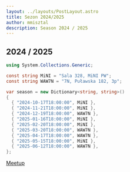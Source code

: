 ```yaml
---
layout: ../layouts/PostLayout.astro
title: Sezon 2024/2025
author: mmisztal
description: Season 2024 / 2025
---
```


## 2024 / 2025


```csharp
using System.Collections.Generic;

const string MiNI = "Sala 328, MiNI PW";
const string WAW7N = "7N, Puławska 182, 3p";

var season = new Dictionary<string, string>()
{
  { "2024-10-17T18:00:00", MiNI },
  { "2024-11-21T18:00:00", MiNI },
  { "2024-12-19T18:00:00", WAW7N },
  { "2025-01-16T18:00:00", MiNI },
  { "2025-02-20T18:00:00", MiNI },
  { "2025-03-20T18:00:00", WAW7N },
  { "2025-04-17T18:00:00", WAW7N },
  { "2025-05-15T18:00:00", MiNI },
  { "2025-06-12T18:00:00", WAW7N },
};
```

<a class="rounded-md bg-indigo-500 px-3.5 py-2.5 text-sm font-semibold text-white shadow-sm hover:bg-indigo-400 focus-visible:outline focus-visible:outline-2 focus-visible:outline-offset-2 focus-visible:outline-indigo-400" href="https://www.meetup.com/WG-NET/" target="_blank">Meetup</a>
